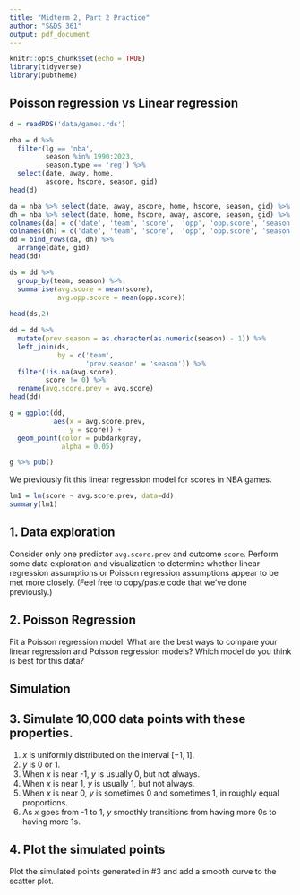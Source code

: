 ```yaml
---
title: "Midterm 2, Part 2 Practice"
author: "S&DS 361"
output: pdf_document
---
```


```r
knitr::opts_chunk$set(echo = TRUE)
library(tidyverse)
library(pubtheme)
```

## Poisson regression vs Linear regression

```r
d = readRDS('data/games.rds')

nba = d %>% 
  filter(lg == 'nba', 
         season %in% 1990:2023, 
         season.type == 'reg') %>%
  select(date, away, home, 
         ascore, hscore, season, gid)
head(d)

da = nba %>% select(date, away, ascore, home, hscore, season, gid) %>% mutate(ha = 'away')
dh = nba %>% select(date, home, hscore, away, ascore, season, gid) %>% mutate(ha = 'home')
colnames(da) = c('date', 'team', 'score',  'opp', 'opp.score', 'season', 'gid', 'ha')
colnames(dh) = c('date', 'team', 'score',  'opp', 'opp.score', 'season', 'gid', 'ha')
dd = bind_rows(da, dh) %>% 
  arrange(date, gid)
head(dd)

```

```r
ds = dd %>%
  group_by(team, season) %>%
  summarise(avg.score = mean(score), 
            avg.opp.score = mean(opp.score))
         
head(ds,2)
```

```r
dd = dd %>%
  mutate(prev.season = as.character(as.numeric(season) - 1)) %>%
  left_join(ds, 
            by = c('team', 
                   'prev.season' = 'season')) %>%
  filter(!is.na(avg.score), 
         score != 0) %>%
  rename(avg.score.prev = avg.score)
head(dd)

```

```r
g = ggplot(dd,
           aes(x = avg.score.prev, 
               y = score)) +
  geom_point(color = pubdarkgray,
             alpha = 0.05)

g %>% pub()
```


We previously fit this linear regression model for scores in NBA games.


```r
lm1 = lm(score ~ avg.score.prev, data=dd)
summary(lm1)
```


## 1. Data exploration 

Consider only one predictor `avg.score.prev` and outcome `score`. Perform some data exploration and visualization to determine whether linear regression assumptions or Poisson regression assumptions appear to be met more closely. (Feel free to copy/paste code that we've done previously.)


## 2. Poisson Regression 

Fit a Poisson regression model. What are the best ways to compare your linear regression and Poisson regression models? Which model do you think is best for this data? 



## Simulation

## 3. Simulate 10,000 data points with these properties.

1. $x$ is uniformly distributed on the interval $[-1,1]$. 
2. $y$ is 0 or 1. 
3. When $x$ is near -1, $y$ is usually 0, but not always. 
4. When $x$ is near  1, $y$ is usually 1, but not always. 
5. When $x$ is near  0, $y$ is sometimes 0 and sometimes 1, in roughly equal proportions. 
6. As $x$ goes from -1 to 1, $y$ smoothly transitions from having more 0s to having more 1s. 

## 4. Plot the simulated points

Plot the simulated points generated in #3 and add a smooth curve to the scatter plot. 

